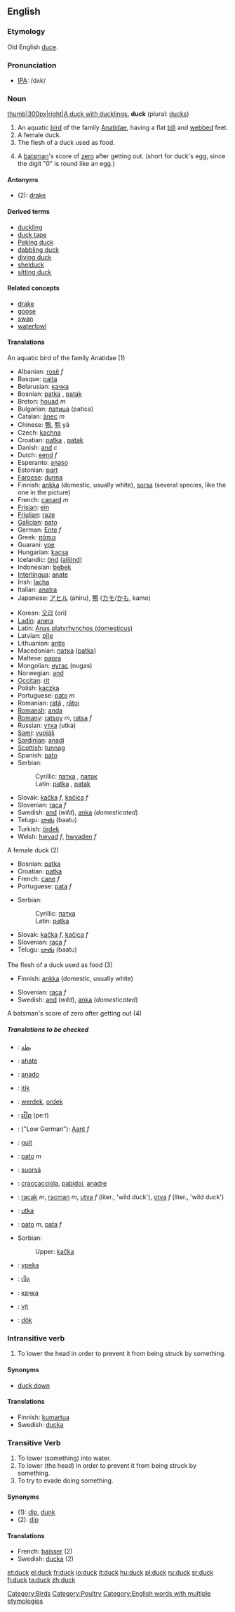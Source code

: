 ==English==

===Etymology===
Old English [[duce#Old English|duce]].

===Pronunciation===
*[[w:IPA|IPA]]: /dʌk/

===Noun===
[[image:DuckWithDucklings.jpg|thumb|300px|right|A duck with ducklings.]]
'''duck''' (plural: [[ducks]])

#An aquatic [[bird]] of the family [[Anatidae]], having a flat [[bill]] and [[webbed]] feet. 
#A female duck.
#The flesh of a duck used as food.
#{{cricket}} A [[batsman]]'s score of [[zero]] after getting out. (short for duck's egg, since the digit "0" is round like an egg.)

====Antonyms====
*(2): [[drake]]

====Derived terms====
* [[duckling]]
* [[duck tape]]
* [[Peking duck]]
* [[dabbling duck]]
* [[diving duck]]
* [[shelduck]]
* [[sitting duck]]

====Related concepts====
* [[drake]]
* [[goose]]
* [[swan]]
* [[waterfowl]]

====Translations====
;An aquatic bird of the family Anatidae (1)
{{top}}
*Albanian: [[rosë]] ''f''
*Basque: [[paita]]
*Belarusian: [[качка]]
*Bosnian: [[patka#Bosnian|patka]] {{f}}, [[patak#Bosnian|patak]] {{m}}
*Breton: [[houad]] ''m''
*Bulgarian: [[патица]] (patica)
*Catalan: [[ànec]] ''m''
*Chinese: [[鴨]], [[鸭]] yā
*Czech: [[kachna]]
*Croatian: [[patka#Croatian|patka]] {{f}}, [[patak#Croatian|patak]] {{m}}
*Danish: [[and#Dutch|and]] ''c''
*Dutch: [[eend]] ''f''
*Esperanto: [[anaso]]
*Estonian: [[part#Estonian|part]]
*[[Faroese]]: [[dunna]]
*Finnish: [[ankka]] (domestic, usually white), [[sorsa]] (several species, like the one in the picture)
*French: [[canard]] ''m''
*[[Frisian]]: [[ein#Frisian|ein]]
*[[Friulian]]: [[raze]]
*[[Galician]]: [[pato]]
*German: [[Ente]] ''f''
*Greek: [[πάπια]]
*Guaraní: [[ype]]
*Hungarian: [[kacsa]]
*Icelandic: [[önd]] ([[aliönd]])
*Indonesian: [[bebek]]
*[[Interlingua]]: [[anate]]
*Irish: [[lacha]]
*Italian: [[anatra]]
*Japanese: [[アヒル]] (ahiru), [[鴨]] ([[カモ]]/[[かも]], kamo)
{{mid}}
*Korean: [[오리]] (ori)
*[[Ladin]]: [[anera]]
*Latin: [[Anas platyrhynchos (domesticus)]]
*Latvian: [[pīle]]
*Lithuanian: [[antis]]
*Macedonian: [[патка]] ([[patka]])
*Maltese: [[papra]]
*Mongolian: [[нугас]] (nugas)
*Norwegian: [[and#Norwegian|and]]
*[[Occitan]]: [[rit]]
*Polish: [[kaczka]]
*Portuguese: [[pato]] ''m''
*Romanian: [[raţă]] {{f}}, [[răţoi]] {{m}}
*[[Romansh]]: [[anda]]
*[[Romany]]: [[ratsoy]] ''m'', [[ratsa]] ''f''
*Russian: [[утка]] (utka)
*[[Sami]]: [[vuojáš]]
*[[Sardinian]]: [[anadi]]
*[[Scottish]]: [[tunnag]]
*Spanish: [[pato]]
*Serbian:
*:Cyrillic: [[патка#Serbian|патка]] {{f}}, [[патак#Serbian|патак]] {{m}}
*:Latin: [[patka#Serbian|patka]] {{f}}, [[patak#Serbian|patak]] {{m}}
*Slovak: [[kačka]] ''f'', [[kačica]] ''f''
*Slovenian: [[raca]] ''f''
*Swedish: [[and#Swedish|and]] (''wild''), [[anka]] (''domesticated'')
*Telugu: [[బాతు]] (baatu)
*Turkish: [[ördek]]
*Welsh: [[hwyad]] ''f'', [[hwyaden]] ''f''
{{bottom}}

;A female duck (2)
{{top}}
*Bosnian: [[patka#Bosnian|patka]] {{f}}
*Croatian: [[patka#Croatian|patka]] {{f}}
*French: [[cane#French|cane]] ''f''
*Portuguese: [[pata]] ''f''
{{mid}}
*Serbian:
*:Cyrillic: [[патка#Serbian|патка]] {{f}}
*:Latin: [[patka#Serbian|patka]] {{f}}
*Slovak: [[kačka]] ''f'', [[kačica]] ''f''
*Slovenian: [[raca]] ''f''
*Telugu: [[బాతు]] (baatu)
{{bottom}}

;The flesh of a duck used as food (3)
{{top}}
*Finnish: [[ankka]] (domestic, usually white)
{{mid}}
*Slovenian: [[raca]] ''f''
*Swedish: [[and#Swedish|and]] (''wild''), [[anka]] (''domesticated'')
{{bottom}}

;A batsman's score of zero after getting out (4)
{{top}}
{{mid}}
{{bottom}}

=====Translations to be checked=====
{{checktrans}}

*{{ttbc|Arabic}}: [[بطة]]
*{{ttbc|Basque}}: [[ahate]]
*{{ttbc|Ido}}: [[anado]]
*{{ttbc|Indonesian}}: [[itik]]
*{{ttbc|Kurdish}}: [[werdek]], [[ordek]]
*{{ttbc|Lao}}: [[ເປັດ]] (pe:t)
*{{ttbc|Low Saxon}}: ("Low German"): [[Aant]] ''f''
*{{ttbc|Occitan}}: [[guit]]
*{{ttbc|Portuguese}}: [[pato]] ''m''
*{{ttbc|Sami}}: [[suorsá]]
*{{ttbc|Sardinian}}: [[craccacciola]], [[pabidoi]], [[anadre]]
*{{ttbc|Slovenian}}: [[racak]] ''m'', [[racman]] ''m'', [[utva]] ''f'' (liter., 'wild duck'), [[otva]] ''f'' (liter., 'wild duck')
*{{ttbc|Slovio}}: [[utka]]
*{{ttbc|Spanish}}: [[pato]] ''m'', [[pata]] ''f''
*Sorbian:
*:Upper: [[kačka]]
*{{ttbc|Tupinambá}}: [[ypeka]]
*{{ttbc|Thai}}: [[เป็ด]]
*{{ttbc|Ukrainian}}: [[качка]]
*{{ttbc|Vietnamese}}: [[vịt]]
*{{ttbc|Volapük}}: [[dök]]

===Intransitive verb===
{{en-infl-reg-consonant|duck||}}

#To lower the head in order to prevent it from being struck by something.

====Synonyms====
*[[duck down]]

====Translations====
*Finnish: [[kumartua]]
*Swedish: [[ducka]]

===Transitive Verb===
{{en-infl-reg-consonant|duck||}}

#To lower (something) into water.
#To lower (the head) in order to prevent it from being struck by something.
#To try to evade doing something.

====Synonyms====
*(1): [[dip]], [[dunk]]
*(2): [[dip]]

====Translations====
*French: [[baisser]] (2)
*Swedish: [[ducka]] (2)

[[Category:Birds]][[Category:Poultry]]
[[Category:English words with multiple etymologies]]

[[et:duck]]
[[el:duck]]
[[fr:duck]]
[[io:duck]]
[[it:duck]]
[[hu:duck]]
[[pl:duck]]
[[ru:duck]]
[[sr:duck]]
[[fi:duck]]
[[ta:duck]]
[[zh:duck]]